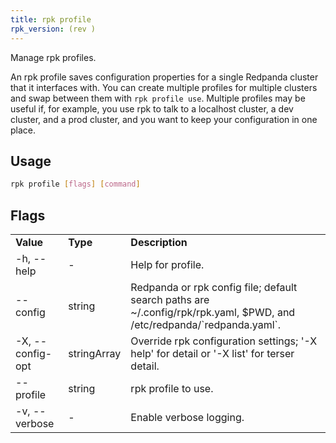 ```yaml
---
title: rpk profile
rpk_version: (rev )
---
```


<head>
  <meta name="title" content="rpk profile| Redpanda Docs" />
  <meta name="description" content="rpk profile" />
  <link rel="canonical" href="https://docs.redpanda.com/docs/reference/rpk/rpk-profile/rpk-profile/" />
</head>

Manage rpk profiles.

An rpk profile saves configuration properties for a single Redpanda cluster that it interfaces with. You can create multiple
profiles for multiple clusters and swap between them with `rpk profile use`.
Multiple profiles may be useful if, for example, you use rpk to talk to
a localhost cluster, a dev cluster, and a prod cluster, and you want to keep
your configuration in one place.

## Usage

```bash
rpk profile [flags] [command]
```

## Flags

<table>
  <tbody>
    <tr>
      <td>
        <strong>Value</strong>
      </td>
      <td>
        <strong>Type</strong>
      </td>
      <td>
        <strong>Description</strong>
      </td>
    </tr>
    <tr>
      <td>-h, --help</td>
      <td>-</td>
      <td>Help for profile.</td>
    </tr>
    <tr>
      <td>--config</td>
      <td>string</td>
      <td>
        Redpanda or rpk config file; default search paths are
        ~/.config/rpk/rpk.yaml, $PWD, and /etc/redpanda/`redpanda.yaml`.
      </td>
    </tr>
    <tr>
      <td>-X, --config-opt</td>
      <td>stringArray</td>
      <td>
        Override rpk configuration settings; '-X help' for detail or '-X list'
        for terser detail.
      </td>
    </tr>
    <tr>
      <td>--profile</td>
      <td>string</td>
      <td>rpk profile to use.</td>
    </tr>
    <tr>
      <td>-v, --verbose</td>
      <td>-</td>
      <td>Enable verbose logging.</td>
    </tr>
  </tbody>
</table>
